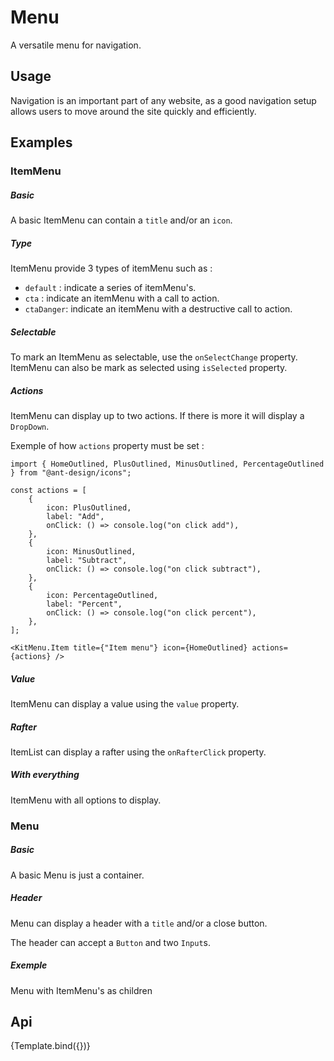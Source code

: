 
<Meta
    title="Design System/Navigation/Menu"
    component={KitMenu}
    argTypes={argTypes}
/>

# Menu

A versatile menu for navigation.

## Usage

Navigation is an important part of any website, as a good navigation setup allows users to move around the site quickly and efficiently.

## Examples

### ItemMenu

##### Basic

A basic ItemMenu can contain a `title` and/or an `icon`.

<CustomCanvas content={Exemples.Basic} source={Sources.Basic} />

##### Type

ItemMenu provide 3 types of itemMenu such as :
- `default` : indicate a series of itemMenu's.
- `cta` : indicate an itemMenu with a call to action.
- `ctaDanger`: indicate an itemMenu with a destructive call to action.

<CustomCanvas content={Exemples.ItemMenuType} source={Sources.ItemMenuType} />

##### Selectable

To mark an ItemMenu as selectable, use the `onSelectChange` property. ItemMenu can also be mark as selected using `isSelected` property.

<CustomCanvas content={Exemples.ItemMenuSelectable} source={Sources.ItemMenuSelectable} />

##### Actions

ItemMenu can display up to two actions. If there is more it will display a `DropDown`.

<CustomCanvas content={Exemples.ItemMenuActions} source={Sources.ItemMenuActions} />

Exemple of how `actions` property must be set :

```tsx
import { HomeOutlined, PlusOutlined, MinusOutlined, PercentageOutlined } from "@ant-design/icons";

const actions = [
    {
        icon: PlusOutlined,
        label: "Add",
        onClick: () => console.log("on click add"),
    },
    {
        icon: MinusOutlined,
        label: "Subtract",
        onClick: () => console.log("on click subtract"),
    },
    {
        icon: PercentageOutlined,
        label: "Percent",
        onClick: () => console.log("on click percent"),
    },
];

<KitMenu.Item title={"Item menu"} icon={HomeOutlined} actions={actions} />
```

##### Value

ItemMenu can display a value using the `value` property.

<CustomCanvas content={Exemples.ItemMenuValue} source={Sources.ItemMenuValue} />

##### Rafter

ItemList can display a rafter using the `onRafterClick` property.

<CustomCanvas content={Exemples.ItemMenuRafter} source={Sources.ItemMenuRafter} />

##### With everything

ItemMenu with all options to display.

<CustomCanvas content={Exemples.ItemMenuAll} source={Sources.ItemMenuAll} />

### Menu

##### Basic

A basic Menu is just a container.

<CustomCanvas content={Exemples.MenuBasic} source={Sources.MenuBasic} />

##### Header

Menu can display a header with a `title` and/or a close button.

<CustomCanvas content={Exemples.MenuHeader} source={Sources.MenuHeader} />

The header can accept a `Button` and two `Input`s.

<CustomCanvas content={Exemples.MenuHeaderButton} source={Sources.MenuHeaderButton} />

##### Exemple

Menu with ItemMenu's as children

<CustomCanvas content={Exemples.MenuExemple} source={Sources.MenuExemple} />

## Api

<Canvas>
    <Story name="Menu">{Template.bind({})}</Story>
</Canvas>

<Controls story="Menu" />